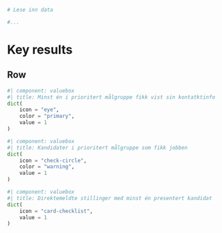 ```python
# Lese inn data

#...
```

# Key results

## Row

```python
#| component: valuebox
#| title: Minst én i prioritert målgruppe fikk vist sin kontatktinfo
dict(
    icon = "eye",
    color = "primary",
    value = 1
)
```

```python
#| component: valuebox
#| title: Kandidater i prioritert målgruppe som fikk jobben
dict(
    icon = "check-circle",
    color = "warning",
    value = 1
)
```

```python
#| component: valuebox
#| title: Direktemeldte stillinger med minst én presentert kandidat
dict(
    icon = "card-checklist",
    value = 1
)
```